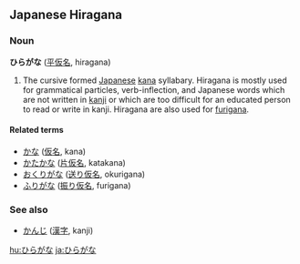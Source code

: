 ==Japanese Hiragana==
===Noun===
'''ひらがな''' ([[平仮名]], hiragana)

#The cursive formed [[Japanese]] [[kana]] syllabary. Hiragana is mostly used for grammatical particles, verb-inflection, and Japanese words which are not written in [[kanji]] or which are too difficult for an educated person to read or write in kanji.  Hiragana are also used for [[furigana]].

====Related terms====
*[[かな]] ([[仮名]], kana)
*[[かたかな]] ([[片仮名]], katakana)
*[[おくりがな]] ([[送り仮名]], okurigana)
*[[ふりがな]] ([[振り仮名]], furigana)

===See also===
*[[かんじ]] ([[漢字]], kanji)

[[hu:ひらがな]]
[[ja:ひらがな]]